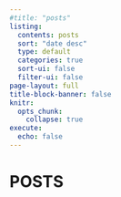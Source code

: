 ```yaml
---
#title: "posts"
listing:
  contents: posts
  sort: "date desc"
  type: default
  categories: true
  sort-ui: false
  filter-ui: false
page-layout: full
title-block-banner: false
knitr:
  opts_chunk: 
    collapse: true
execute: 
  echo: false
---
```


# [POSTS]{.primary}